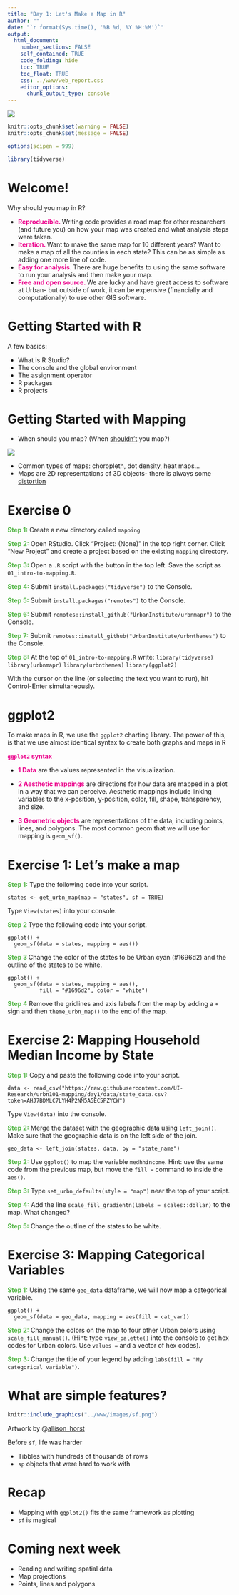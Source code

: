 ```yaml
---
title: "Day 1: Let's Make a Map in R"
author: ""
date: "`r format(Sys.time(), '%B %d, %Y %H:%M')`"
output:
  html_document:
    number_sections: FALSE
    self_contained: TRUE
    code_folding: hide
    toc: TRUE
    toc_float: TRUE
    css: ../www/web_report.css
    editor_options:
      chunk_output_type: console
---
```


<style>
@import url('https://fonts.googleapis.com/css?family=Lato&display=swap');
</style>

<link rel="stylesheet" href="//fonts.googleapis.com/css?family=Lato" />

![](../www/images/urban-institute-logo.png)

```r
knitr::opts_chunk$set(warning = FALSE)
knitr::opts_chunk$set(message = FALSE)
```

```r
options(scipen = 999)

library(tidyverse)
```

# Welcome!

Why should you map in R?

* **<font color="#ec008b"> Reproducible. </font>** Writing code provides a road map for other researchers (and future you) on how your map was created and what analysis steps were taken.
* **<font color="#ec008b"> Iteration. </font>** Want to make the same map for 10 different years? Want to make a map of all the counties in each state? This can be as simple as adding one more line of code.
* **<font color="#ec008b"> Easy for analysis. </font>** There are huge benefits to using the same software to run your analysis and then make your map.
* **<font color="#ec008b"> Free and open source. </font>** We are lucky and have great access to software at Urban- but outside of work, it can be expensive (financially and computationally) to use other GIS software.

# Getting Started with R

A few basics:

* What is R Studio? 
* The console and the global environment
* The assignment operator
* R packages
* R projects

# Getting Started with Mapping

* When should you map? (When [shouldn't](https://twitter.com/TerribleMaps) you map?)

![](https://imgs.xkcd.com/comics/heatmap.png)

* Common types of maps: choropleth, dot density, heat maps...
* Maps are 2D representations of 3D objects- there is always some [distortion](https://www.youtube.com/watch?v=vVX-PrBRtTY)

# Exercise 0

<font color="#55b748">**Step 1:**</font> Create a new directory called `mapping`

<font color="#55b748">**Step 2:**</font> Open RStudio. Click "Project: (None)" in the top right corner. Click "New Project" and create a project based on the existing `mapping` directory.

<font color="#55b748">**Step 3:**</font> Open a `.R` script with the button in the top left. Save the script as `01_intro-to-mapping.R`.

<font color="#55b748">**Step 4:**</font> Submit `install.packages("tidyverse")` to the Console.

<font color="#55b748">**Step 5:**</font> Submit `install.packages("remotes")` to the Console.

<font color="#55b748">**Step 6:**</font> Submit `remotes::install_github("UrbanInstitute/urbnmapr")` to the Console.

<font color="#55b748">**Step 7:**</font> Submit `remotes::install_github("UrbanInstitute/urbnthemes")` to the Console.

<font color="#55b748">**Step 8:**</font> At the top of `01_intro-to-mapping.R` write:
`library(tidyverse)`
`library(urbnmapr)`
`library(urbnthemes)`
`library(ggplot2)` 

With the cursor on the line (or selecting the text you want to run), hit Control-Enter simultaneously.

# ggplot2
To make maps in R, we use the `ggplot2` charting library. The power of this, is that we use almost identical syntax to create both graphs and maps in R

<font color="#ec008b"> **`ggplot2` syntax** </font>

* <font color="#ec008b">**1 Data**</font> are the values represented in the visualization.

* <font color="#ec008b">**2 Aesthetic mappings**</font> are directions for how data are mapped in a plot in a way that we can perceive. Aesthetic mappings include linking variables to the x-position, y-position, color, fill, shape, transparency, and size. 

* <font color="#ec008b">**3 Geometric objects**</font> are representations of the data, including points, lines, and polygons. The most common geom that we will use for mapping is `geom_sf()`.


# Exercise 1: Let's make a map

<font color="#55b748">**Step 1:**</font> Type the following code into your script.

```
states <- get_urbn_map(map = "states", sf = TRUE)
```
Type `View(states)` into your console.

<font color="#55b748">**Step 2 **</font> Type the following code into your script.

```
ggplot() +
  geom_sf(data = states, mapping = aes())
```

<font color="#55b748">**Step 3 **</font> Change the color of the states to be Urban cyan (#1696d2) and the outline of the states to be white.

```
ggplot() +
  geom_sf(data = states, mapping = aes(),
          fill = "#1696d2", color = "white")
```

<font color="#55b748">**Step 4**</font> Remove the gridlines and axis labels from the map by adding a `+` sign and then `theme_urbn_map()` to the end of the map.

# Exercise 2: Mapping Household Median Income by State

<font color="#55b748">**Step 1:**</font> Copy and paste the following code into your script. 

```
data <- read_csv("https://raw.githubusercontent.com/UI-Research/urbn101-mapping/day1/data/state_data.csv?token=AHJ7BDMLC7LYH4P2NM5A5EC5PZYCW")
```

Type `View(data)` into the console.

<font color="#55b748">**Step 2:**</font> Merge the dataset with the geographic data using `left_join()`. Make sure that the geographic data is on the left side of the join.

```
geo_data <- left_join(states, data, by = "state_name")
```

<font color="#55b748">**Step 2:**</font> Use `ggplot()` to map the variable `medhhincome`. Hint: use the same code from the previous map, but move the `fill =` command to inside the `aes()`.

<font color="#55b748">**Step 3:**</font> Type `set_urbn_defaults(style = "map")` near the top of your script.

<font color="#55b748">**Step 4:**</font> Add the line `scale_fill_gradientn(labels = scales::dollar)` to the map. What changed?

<font color="#55b748">**Step 5:**</font> Change the outline of the states to be white.


# Exercise 3: Mapping Categorical Variables

<font color="#55b748">**Step 1:**</font> Using the same `geo_data` dataframe, we will now map a categorical variable.

```
ggplot() +
  geom_sf(data = geo_data, mapping = aes(fill = cat_var))
```
<font color="#55b748">**Step 2:**</font> Change the colors on the map to four other Urban colors using `scale_fill_manual()`. (Hint: type `view_palette()` into the console to get hex codes for Urban colors. Use `values = ` and a vector of hex codes).

<font color="#55b748">**Step 3:**</font> Change the title of your legend by adding `labs(fill = "My categorical variable")`.

# What are simple features?

```r
knitr::include_graphics("../www/images/sf.png")
```

Artwork by @[allison_horst](https://twitter.com/allison_horst?ref_src=twsrc%5Egoogle%7Ctwcamp%5Eserp%7Ctwgr%5Eauthor)

Before `sf`, life was harder

* Tibbles with hundreds of thousands of rows
* `sp` objects that were hard to work with

# Recap

* Mapping with `ggplot2()` fits the same framework as plotting
* `sf` is magical

# Coming next week

* Reading and writing spatial data
* Map projections
* Points, lines and polygons
